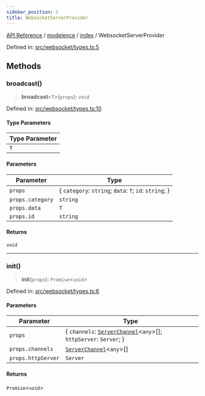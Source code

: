 ```yaml
---
sidebar_position: 1
title: WebsocketServerProvider
---
```


[API Reference](/api-reference/modelence/index/interfaces/../../../index) / [modelence](/api-reference/modelence/index/interfaces/../../index) / [index](/api-reference/modelence/index/interfaces/../index) / WebsocketServerProvider

Defined in: [src/websocket/types.ts:5](https://github.com/modelence/modelence/blob/0e0fb90bc587cbdcb5a646a5ad3721c781344656/packages/modelence/src/websocket/types.ts#L5)

## Methods

### broadcast()

> **broadcast**\<`T`\>(`props`): `void`

Defined in: [src/websocket/types.ts:10](https://github.com/modelence/modelence/blob/0e0fb90bc587cbdcb5a646a5ad3721c781344656/packages/modelence/src/websocket/types.ts#L10)

#### Type Parameters

| Type Parameter |
| ------ |
| `T` |

#### Parameters

| Parameter | Type |
| ------ | ------ |
| `props` | \{ `category`: `string`; `data`: `T`; `id`: `string`; \} |
| `props.category` | `string` |
| `props.data` | `T` |
| `props.id` | `string` |

#### Returns

`void`

***

### init()

> **init**(`props`): `Promise`\<`void`\>

Defined in: [src/websocket/types.ts:6](https://github.com/modelence/modelence/blob/0e0fb90bc587cbdcb5a646a5ad3721c781344656/packages/modelence/src/websocket/types.ts#L6)

#### Parameters

| Parameter | Type |
| ------ | ------ |
| `props` | \{ `channels`: [`ServerChannel`](/api-reference/modelence/index/interfaces/../../server/classes/ServerChannel)\<`any`\>[]; `httpServer`: `Server`; \} |
| `props.channels` | [`ServerChannel`](/api-reference/modelence/index/interfaces/../../server/classes/ServerChannel)\<`any`\>[] |
| `props.httpServer` | `Server` |

#### Returns

`Promise`\<`void`\>
